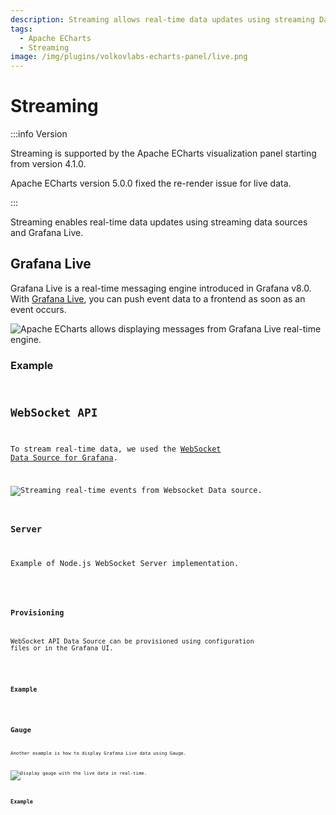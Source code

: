 ```yaml
---
description: Streaming allows real-time data updates using streaming Data Sources and Grafana Live.
tags:
  - Apache ECharts
  - Streaming
image: /img/plugins/volkovlabs-echarts-panel/live.png
---
```



# Streaming

:::info Version

Streaming is supported by the Apache ECharts visualization panel starting from version 4.1.0.

Apache ECharts version 5.0.0 fixed the re-render issue for live data.

:::

Streaming enables real-time data updates using streaming data sources and Grafana Live.

## Grafana Live

Grafana Live is a real-time messaging engine introduced in Grafana v8.0. With [Grafana Live](https://grafana.com/docs/grafana/latest/setup-grafana/set-up-grafana-live/), you can push event data to a frontend as soon as an event occurs.

<Image
  title="Apache ECharts allows displaying messages from Grafana Live real-time engine."
  src="/img/plugins/volkovlabs-echarts-panel/live.png"
/>

### Example

<Code
  url="https://github.com/VolkovLabs/volkovlabs.io/blob/main/docs/volkovlabs-echarts-panel/live.js"
  language="js"
/>

## WebSocket API

To stream real-time data, we used the [WebSocket Data Source for Grafana](https://grafana.com/grafana/plugins/golioth-websocket-datasource/).

<Image
  title="Streaming real-time events from Websocket Data source."
  src="/img/plugins/volkovlabs-echarts-panel/websocket.png"
/>

### Server

Example of Node.js WebSocket Server implementation.

<Code
  url="https://github.com/VolkovLabs/volkovlabs-echarts-panel/blob/main/websocket/server.js"
  language="js"
/>

### Provisioning

WebSocket API Data Source can be provisioned using configuration files or in the Grafana UI.

<Code
  url="https://github.com/VolkovLabs/volkovlabs.io/blob/main/docs/volkovlabs-echarts-panel/websocket.yml"
  language="yaml"
/>

### Example

<Code
  url="https://github.com/VolkovLabs/volkovlabs.io/blob/main/docs/volkovlabs-echarts-panel/streaming.js"
  language="js"
/>

## Gauge

Another example is how to display Grafana Live data using Gauge.

<Image
  title="Display gauge with the live data in real-time."
  src="/img/plugins/volkovlabs-echarts-panel/gauge.png"
/>

### Example

<Code
  url="https://github.com/VolkovLabs/volkovlabs.io/blob/main/docs/volkovlabs-echarts-panel/gauge.js"
  language="js"
/>
